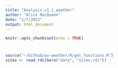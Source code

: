 ```yaml
---
title: "Analysis_v1.1_weather"
author: "Alice MacQueen"
date: "1/7/2022"
output: html_document
---
```


```r
knitr::opts_chunk$set(echo = TRUE)
```

#

```r
source("~/Github/pv-weather/R/get_functions.R")
sites <- read_rds(here("data", "sites.rds"))
```

